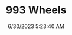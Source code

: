 ---
width: 3000
height: 2000
title: 993 Wheels
description: Aftermarket gunmetal wheels on a Porsche 993
date: 6/30/2023 5:23:40 AM
cameraMake: Sony
cameraModel: ILCE-7M3
lens: E 35-150mm F2.0-F2.8 A058
settingsfStop: f/2.8
settingsISO: ISO 125
settingsShutter: 1/160
settingsFocalLength: 150 mm
---